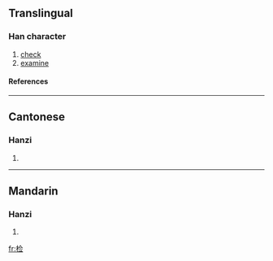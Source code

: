 {{see|檢}}

==Translingual==
===Han character===
{{Han char|rn=75|rad=木|as=07|sn=11|four=|canj=木人一一 (DOMM)}}
# [[check]]
# [[examine]]
====References====
{{Han ref|kx=0531.131|hdz=21217.030|uh=68C0|ud=26816}}

----
==Cantonese==
===Hanzi===
{{yue-hanzi|jyut=|y=gim2}}
# {{defn|Cantonese}}

----
==Mandarin==
===Hanzi===
{{cmn-hanzi|tra=檢|pin=[[jiǎn]] (jian3)|wg=chien<sup>3</sup>}}
# {{defn|Mandarin}}

[[fr:检]]